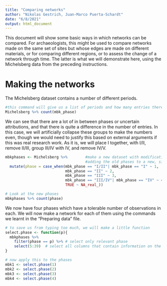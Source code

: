 ```yaml
---
title: "Comparing networks"
author: "Nikolas Gestrich, Juan-Marco Puerta-Schardt"
date: "6/8/2021"
output: html_document
---
```


This document will show some basic ways in which networks can be compared. For archaeologists, this might be used to compare networks made on the same set of sites but whose edges are made on different materials, or for comparing different regions, or to assess the change of a network through time. The latter is what we will demonstrate here, using the Michelsberg data from the preceding instructions.

# Making the networks
The Michelsberg dataset contains a number of different periods. 
```r
#this command will give us a list of periods and how many entries there are of each
Michelsberg %>% count(mbk_phase)
```
We can see that there are a lot of in between phases or uncertain attributions, and that there is quite a difference in the number of entries. In this case, we will artificially collapse these groups to make the numbers even, though we would need to justify this based on external arguments if this was real research work. As it is, we will place I together, with I/II, remove II/III, group III/IV with IV, and remove IV/V.
```r
mbkphases <- Michelsberg %>%        #make a new dataset with modifications
                                    #adding the old phases to a new, simplified, phase column
  mutate(phase = case_when(mbk_phase == "I/II"| mbk_phase == "I" ~ 1,
                           mbk_phase == "II" ~ 2,
                           mbk_phase == "III" ~ 3,
                           mbk_phase == "III/IV"| mbk_phase == "IV" ~ 4,
                           TRUE ~ NA_real_))

# Look at the new phases
mbkphases %>% count(phase)
```
We now have four phases which have a tolerable number of observations in each. We will now make a network for each of them using the commands we learnt in the "Preparing data" file.
```r
# to save us from typing too much, we will make a little function
select.phase <- function(p){
  mbkphases %>% 
    filter(phase == p) %>% # select only relevant phase
    select(5:39)  # select all columns that contain information on the amount of the different pottery types
}

# now apply this to the phases
mbk1 <- select.phase(1)
mbk2 <- select.phase(2)
mbk3 <- select.phase(3)
mbk4 <- select.phase(4)
```


